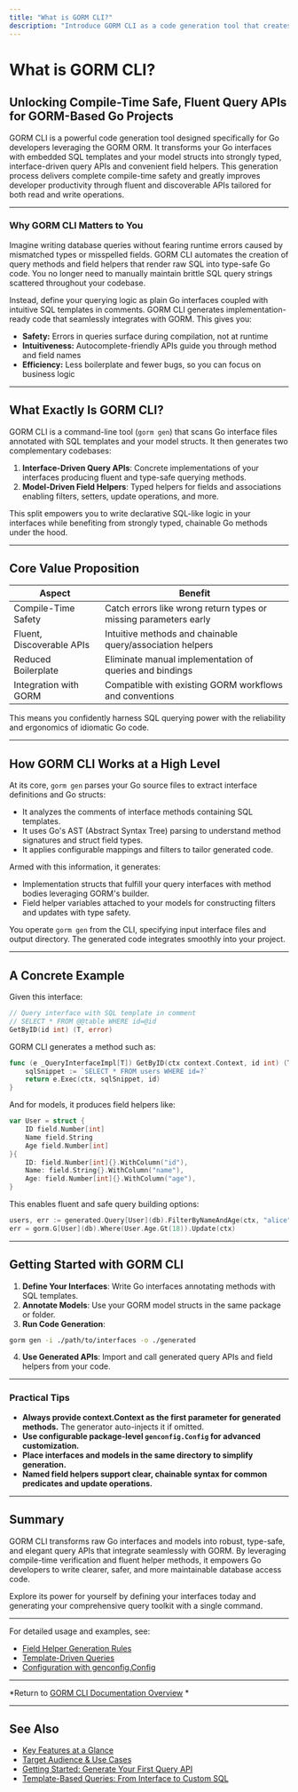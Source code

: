 ```yaml
---
title: "What is GORM CLI?"
description: "Introduce GORM CLI as a code generation tool that creates interface-driven query APIs and field helpers for GORM-based Go projects. Highlight its value in delivering compile-time safety and improving developer productivity with fluent, discoverable APIs for both reads and writes."
---
```


# What is GORM CLI?

## Unlocking Compile-Time Safe, Fluent Query APIs for GORM-Based Go Projects

GORM CLI is a powerful code generation tool designed specifically for Go developers leveraging the GORM ORM. It transforms your Go interfaces with embedded SQL templates and your model structs into strongly typed, interface-driven query APIs and convenient field helpers. This generation process delivers complete compile-time safety and greatly improves developer productivity through fluent and discoverable APIs tailored for both read and write operations.

---

### Why GORM CLI Matters to You

Imagine writing database queries without fearing runtime errors caused by mismatched types or misspelled fields. GORM CLI automates the creation of query methods and field helpers that render raw SQL into type-safe Go code. You no longer need to manually maintain brittle SQL query strings scattered throughout your codebase.

Instead, define your querying logic as plain Go interfaces coupled with intuitive SQL templates in comments. GORM CLI generates implementation-ready code that seamlessly integrates with GORM. This gives you:

- **Safety:** Errors in queries surface during compilation, not at runtime
- **Intuitiveness:** Autocomplete-friendly APIs guide you through method and field names
- **Efficiency:** Less boilerplate and fewer bugs, so you can focus on business logic

---

## What Exactly Is GORM CLI?

GORM CLI is a command-line tool (`gorm gen`) that scans Go interface files annotated with SQL templates and your model structs. It then generates two complementary codebases:

1. **Interface-Driven Query APIs**: Concrete implementations of your interfaces producing fluent and type-safe querying methods.
2. **Model-Driven Field Helpers**: Typed helpers for fields and associations enabling filters, setters, update operations, and more.

This split empowers you to write declarative SQL-like logic in your interfaces while benefiting from strongly typed, chainable Go methods under the hood.

---

## Core Value Proposition

| Aspect                      | Benefit                                                        |
|-----------------------------|----------------------------------------------------------------|
| Compile-Time Safety          | Catch errors like wrong return types or missing parameters early
| Fluent, Discoverable APIs   | Intuitive methods and chainable query/association helpers
| Reduced Boilerplate          | Eliminate manual implementation of queries and bindings
| Integration with GORM        | Compatible with existing GORM workflows and conventions


This means you confidently harness SQL querying power with the reliability and ergonomics of idiomatic Go code.

---

## How GORM CLI Works at a High Level

At its core, `gorm gen` parses your Go source files to extract interface definitions and Go structs:

- It analyzes the comments of interface methods containing SQL templates.
- It uses Go's AST (Abstract Syntax Tree) parsing to understand method signatures and struct field types.
- It applies configurable mappings and filters to tailor generated code.

Armed with this information, it generates:

- Implementation structs that fulfill your query interfaces with method bodies leveraging GORM's builder.
- Field helper variables attached to your models for constructing filters and updates with type safety.

You operate `gorm gen` from the CLI, specifying input interface files and output directory. The generated code integrates smoothly into your project.

---

## A Concrete Example

Given this interface:

```go
// Query interface with SQL template in comment
// SELECT * FROM @@table WHERE id=@id
GetByID(id int) (T, error)
```

GORM CLI generates a method such as:

```go
func (e _QueryInterfaceImpl[T]) GetByID(ctx context.Context, id int) (T, error) {
    sqlSnippet := `SELECT * FROM users WHERE id=?`
    return e.Exec(ctx, sqlSnippet, id)
}
```

And for models, it produces field helpers like:

```go
var User = struct {
    ID field.Number[int]
    Name field.String
    Age field.Number[int]
}{
    ID: field.Number[int]{}.WithColumn("id"),
    Name: field.String{}.WithColumn("name"),
    Age: field.Number[int]{}.WithColumn("age"),
}
```

This enables fluent and safe query building options:

```go
users, err := generated.Query[User](db).FilterByNameAndAge(ctx, "alice", 30)
err = gorm.G[User](db).Where(User.Age.Gt(18)).Update(ctx)
```

---

## Getting Started with GORM CLI

1. **Define Your Interfaces**: Write Go interfaces annotating methods with SQL templates.
2. **Annotate Models**: Use your GORM model structs in the same package or folder.
3. **Run Code Generation**:

```bash
gorm gen -i ./path/to/interfaces -o ./generated
```

4. **Use Generated APIs**: Import and call generated query APIs and field helpers from your code.

---

### Practical Tips

- **Always provide context.Context as the first parameter for generated methods.** The generator auto-injects it if omitted.
- **Use configurable package-level `genconfig.Config` for advanced customization.**
- **Place interfaces and models in the same directory to simplify generation.**
- **Named field helpers support clear, chainable syntax for common predicates and update operations.**

---

## Summary

GORM CLI transforms raw Go interfaces and models into robust, type-safe, and elegant query APIs that integrate seamlessly with GORM. By leveraging compile-time verification and fluent helper methods, it empowers Go developers to write clearer, safer, and more maintainable database access code.

Explore its power for yourself by defining your interfaces today and generating your comprehensive query toolkit with a single command.

---

For detailed usage and examples, see:
- [Field Helper Generation Rules](https://gorm.io/cli/gorm#field-helper-generation) 
- [Template-Driven Queries](https://gorm.io/cli/gorm#template-queries)
- [Configuration with genconfig.Config](https://gorm.io/cli/gorm#generation-configuration)

---

*Return to [GORM CLI Documentation Overview](../../overview/product-intro) *

---

## See Also
- [Key Features at a Glance](./core-features-overview)
- [Target Audience & Use Cases](./target-audience-use-cases)
- [Getting Started: Generate Your First Query API](../../guides/core-workflows/getting-started)
- [Template-Based Queries: From Interface to Custom SQL](../../guides/advanced-patterns/template-sql-workflows)


